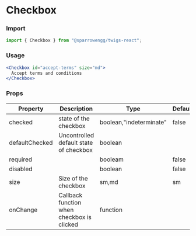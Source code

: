 
# Checkbox

### Import

```jsx
import { Checkbox } from "@sparrowengg/twigs-react";
```
<Divider />

### Usage 
```jsx live
<Checkbox id="accept-terms" size="md"> 
  Accept terms and conditions
</Checkbox>
```
<Divider />

### Props
| Property       | Description                                | Type                    | Default |
|----------------|--------------------------------------------|-------------------------|---------|
| checked        | state of the checkbox                      | boolean,"indeterminate" | false   |
| defaultChecked | Uncontrolled default state of checkbox     | boolean                 |         |
| required       |                                            | booleam                 | false   |
| disabled       |                                            | boolean                 | false   |
| size           | Size of the checkbox                       | sm,md                   | sm      |
| onChange       | Callback function when checkbox is clicked | function                |         |
